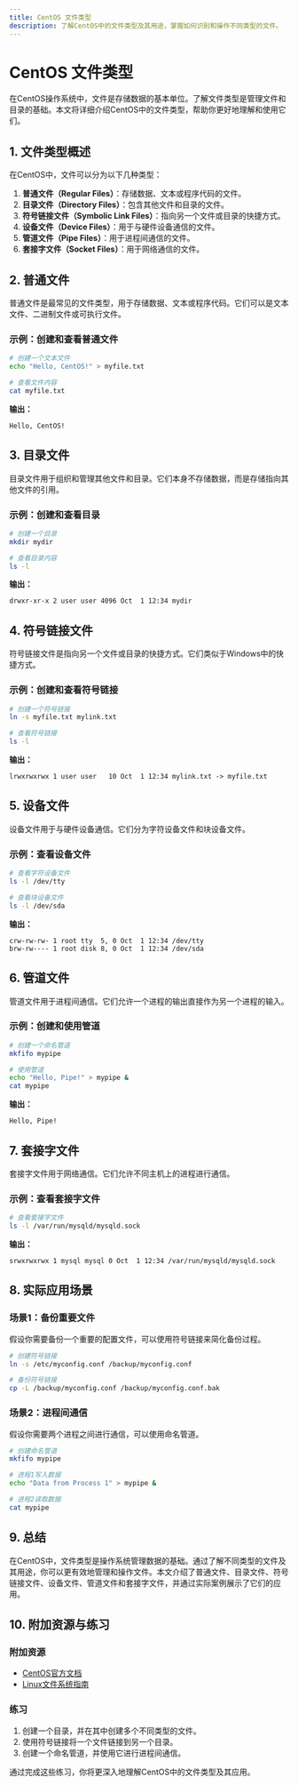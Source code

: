 ```yaml
---
title: CentOS 文件类型
description: 了解CentOS中的文件类型及其用途，掌握如何识别和操作不同类型的文件。
---
```


# CentOS 文件类型

在CentOS操作系统中，文件是存储数据的基本单位。了解文件类型是管理文件和目录的基础。本文将详细介绍CentOS中的文件类型，帮助你更好地理解和使用它们。

## 1. 文件类型概述

在CentOS中，文件可以分为以下几种类型：

1. **普通文件（Regular Files）**：存储数据、文本或程序代码的文件。
2. **目录文件（Directory Files）**：包含其他文件和目录的文件。
3. **符号链接文件（Symbolic Link Files）**：指向另一个文件或目录的快捷方式。
4. **设备文件（Device Files）**：用于与硬件设备通信的文件。
5. **管道文件（Pipe Files）**：用于进程间通信的文件。
6. **套接字文件（Socket Files）**：用于网络通信的文件。

## 2. 普通文件

普通文件是最常见的文件类型，用于存储数据、文本或程序代码。它们可以是文本文件、二进制文件或可执行文件。

### 示例：创建和查看普通文件

```bash
# 创建一个文本文件
echo "Hello, CentOS!" > myfile.txt

# 查看文件内容
cat myfile.txt
```

**输出：**
```
Hello, CentOS!
```

## 3. 目录文件

目录文件用于组织和管理其他文件和目录。它们本身不存储数据，而是存储指向其他文件的引用。

### 示例：创建和查看目录

```bash
# 创建一个目录
mkdir mydir

# 查看目录内容
ls -l
```

**输出：**
```
drwxr-xr-x 2 user user 4096 Oct  1 12:34 mydir
```

## 4. 符号链接文件

符号链接文件是指向另一个文件或目录的快捷方式。它们类似于Windows中的快捷方式。

### 示例：创建和查看符号链接

```bash
# 创建一个符号链接
ln -s myfile.txt mylink.txt

# 查看符号链接
ls -l
```

**输出：**
```
lrwxrwxrwx 1 user user   10 Oct  1 12:34 mylink.txt -> myfile.txt
```

## 5. 设备文件

设备文件用于与硬件设备通信。它们分为字符设备文件和块设备文件。

### 示例：查看设备文件

```bash
# 查看字符设备文件
ls -l /dev/tty

# 查看块设备文件
ls -l /dev/sda
```

**输出：**
```
crw-rw-rw- 1 root tty  5, 0 Oct  1 12:34 /dev/tty
brw-rw---- 1 root disk 8, 0 Oct  1 12:34 /dev/sda
```

## 6. 管道文件

管道文件用于进程间通信。它们允许一个进程的输出直接作为另一个进程的输入。

### 示例：创建和使用管道

```bash
# 创建一个命名管道
mkfifo mypipe

# 使用管道
echo "Hello, Pipe!" > mypipe &
cat mypipe
```

**输出：**
```
Hello, Pipe!
```

## 7. 套接字文件

套接字文件用于网络通信。它们允许不同主机上的进程进行通信。

### 示例：查看套接字文件

```bash
# 查看套接字文件
ls -l /var/run/mysqld/mysqld.sock
```

**输出：**
```
srwxrwxrwx 1 mysql mysql 0 Oct  1 12:34 /var/run/mysqld/mysqld.sock
```

## 8. 实际应用场景

### 场景1：备份重要文件

假设你需要备份一个重要的配置文件，可以使用符号链接来简化备份过程。

```bash
# 创建符号链接
ln -s /etc/myconfig.conf /backup/myconfig.conf

# 备份符号链接
cp -L /backup/myconfig.conf /backup/myconfig.conf.bak
```

### 场景2：进程间通信

假设你需要两个进程之间进行通信，可以使用命名管道。

```bash
# 创建命名管道
mkfifo mypipe

# 进程1写入数据
echo "Data from Process 1" > mypipe &

# 进程2读取数据
cat mypipe
```

## 9. 总结

在CentOS中，文件类型是操作系统管理数据的基础。通过了解不同类型的文件及其用途，你可以更有效地管理和操作文件。本文介绍了普通文件、目录文件、符号链接文件、设备文件、管道文件和套接字文件，并通过实际案例展示了它们的应用。

## 10. 附加资源与练习

### 附加资源
- [CentOS官方文档](https://www.centos.org/docs/)
- [Linux文件系统指南](https://www.tldp.org/LDP/intro-linux/html/sect_03_01.html)

### 练习
1. 创建一个目录，并在其中创建多个不同类型的文件。
2. 使用符号链接将一个文件链接到另一个目录。
3. 创建一个命名管道，并使用它进行进程间通信。

通过完成这些练习，你将更深入地理解CentOS中的文件类型及其应用。